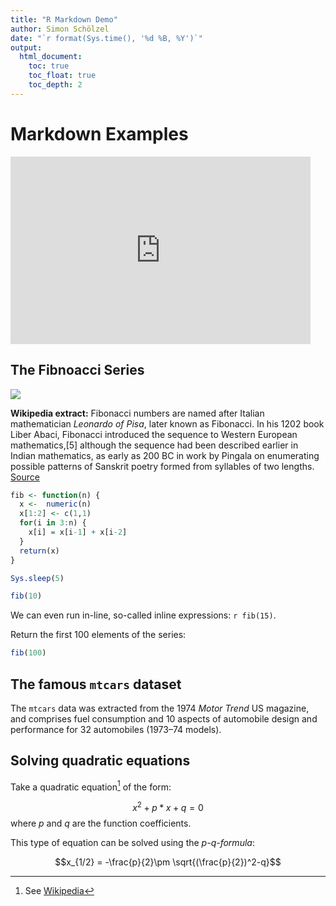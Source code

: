 ```yaml
---
title: "R Markdown Demo"
author: Simon Schölzel    
date: "`r format(Sys.time(), '%d %B, %Y')`"     
output:              
  html_document:     
    toc: true        
    toc_float: true  
    toc_depth: 2
---
```


# Markdown Examples

<iframe src="https://player.vimeo.com/video/178485416?color=428bca" width="480" height="300" frameborder="0" allow="autoplay; fullscreen" allowfullscreen>

</iframe>

## The Fibnoacci Series

![](http://t1.gstatic.com/licensed-image?q=tbn:ANd9GcQ-i8vSXstr4BR4br6yUDM6o4esu6TFZdLVsqjfBWIT8vaXdoCSDi3bw93Iir4l)

**Wikipedia extract:** Fibonacci numbers are named after Italian mathematician *Leonardo of Pisa*, later known as Fibonacci. In his 1202 book Liber Abaci, Fibonacci introduced the sequence to Western European mathematics,[5] although the sequence had been described earlier in Indian mathematics, as early as 200 BC in work by Pingala on enumerating possible patterns of Sanskrit poetry formed from syllables of two lengths. [Source](https://en.wikipedia.org/wiki/Fibonacci_number)

```r
fib <- function(n) {
  x <-  numeric(n)
  x[1:2] <- c(1,1)
  for(i in 3:n) {
    x[i] = x[i-1] + x[i-2]
  }
  return(x)
}

Sys.sleep(5)

fib(10)
```

We can even run in-line, so-called inline expressions: `r fib(15)`.

Return the first 100 elements of the series:

```r
fib(100)
```

## The famous `mtcars` dataset

The `mtcars` data was extracted from the 1974 *Motor Trend* US magazine, and comprises fuel consumption and 10 aspects of automobile design and performance for 32 automobiles (1973--74 models).

## Solving quadratic equations

Take a quadratic equation[^1] of the form:

[^1]: See [Wikipedia](https://en.wikipedia.org/wiki/Quadratic_equation)

$$ x^2 + p * x + q = 0 $$ where $p$ and $q$ are the function coefficients.

This type of equation can be solved using the *p-q-formula*:

$$x_{1/2} = -\frac{p}{2}\pm \sqrt{(\frac{p}{2})^2-q}$$
